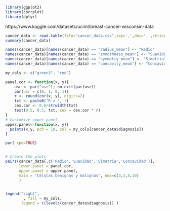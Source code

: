 
```{r,message=FALSE,warning=FALSE,results='hide',quietly = TRUE,include=FALSE}
library(ggplot2)
library(corrplot)
library(dplyr)
```



https://www.kaggle.com/datasets/uciml/breast-cancer-wisconsin-data






```{r}
cancer_data <- read.table(file="cancer_data.csv",sep=',',dec='.',stringsAsFactors = TRUE,header=TRUE,encoding="UTF-8")
summary(cancer_data)

names(cancer_data)[names(cancer_data) == "radius_mean"] <- "Radio"
names(cancer_data)[names(cancer_data) == "smoothness_mean"] <- "Suavidad"
names(cancer_data)[names(cancer_data) == "symmetry_mean"] <- "Simetria"
names(cancer_data)[names(cancer_data) == "concavity_mean"] <- "Concavidad"
```



```{r}
my_cols <- c("green3", "red")  

panel.cor <- function(x, y){
    usr <- par("usr"); on.exit(par(usr))
    par(usr = c(0, 1, 0, 1))
    r <- round(cor(x, y), digits=2)
    txt <- paste0("R = ", r)
    cex.cor <- 0.8/strwidth(txt)
    text(0.5, 0.5, txt, cex = cex.cor * r)
}
# Customize upper panel
upper.panel<-function(x, y){
  points(x,y, pch = 19, col = my_cols[cancer_data$diagnosis])
}

par( xpd=TRUE)


# Create the plots
pairs(cancer_data[,c('Radio','Suavidad','Simetria','Concavidad')], 
      lower.panel = panel.cor,
      upper.panel = upper.panel,
      main = "Células benignas y malignas", oma=c(3,3,5,10)
      )


legend("right", 
        , fill = my_cols, 
       legend = c(levels(cancer_data$diagnosis)) )
```







